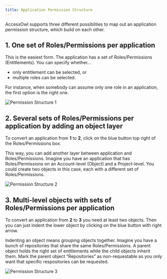 ```yaml
---
title: Application Permission Structure
---
```


AccessOwl supports three different possiblities to map out an application permission structure, which build on each other.

## 1. One set of Roles/Permissions per application

This is the easiest form. The application has a set of Roles/Permissions (Entitlements). You can specify whether…

- only entitlement can be selected, or
- multiple roles can be selected.

For instance, when somebody can assume only one role in an application, the first option is the right one.

![Permission Structure 1](/images/premission_structure_1.png)

## 2. Several sets of Roles/Permissions per application by adding an object layer

To convert an application from **1** to **2**, click on the blue button top right of the Roles/Permissions box.

This way, you can add another layer between application and Roles/Permissions. Imagine you have an application that has Roles/Permissions on an Account-level (Object) and a Project-level. You could create two objects in this case, each with a different set of Roles/Permissions.

![Permission Structure 2](/images/premission_structure_2.png)

## 3. Multi-level objects with sets of Roles/Permissions per application

To convert an application from **2** to **3** you need at least two objects. Then you can just indent the lower object by clicking on the blue button with right arrow.

Indenting an object means grouping objects together. Imagine you have a bunch of repositories that share the same Roles/Permissions. A parent object holds the right set of entitlements while the child objects inherit them. Mark the parent object “Repositories” as non-requestable as you only want that specific respositories can be requested.

![Permission Structure 3](/images/premission_structure_3.png)

